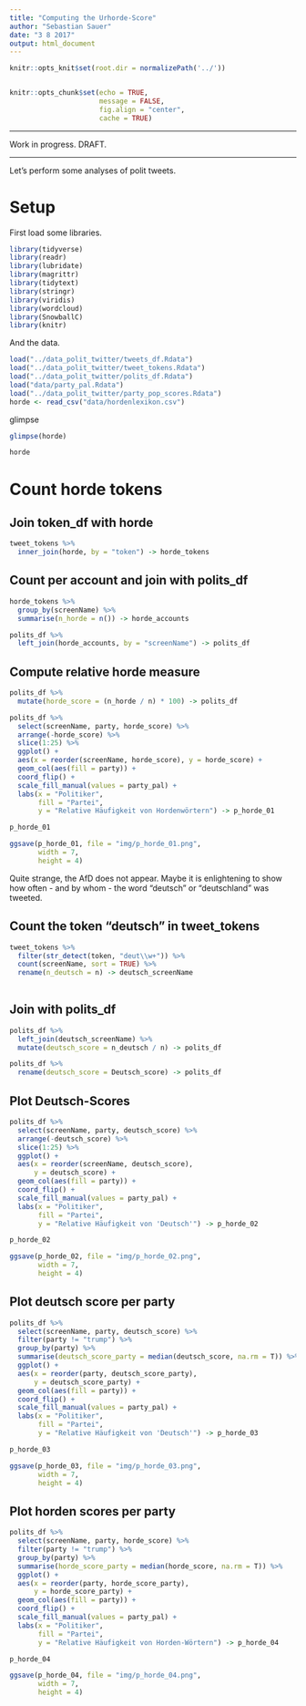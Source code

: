 ```yaml
---
title: "Computing the Urhorde-Score"
author: "Sebastian Sauer"
date: "3 8 2017"
output: html_document
---
```


```r
knitr::opts_knit$set(root.dir = normalizePath('../'))


knitr::opts_chunk$set(echo = TRUE,
                      message = FALSE,
                      fig.align = "center",
                      cache = TRUE)
```


---

 Work in progress. DRAFT.

---


Let's perform some  analyses of polit tweets.

# Setup


First load some libraries.

```r
library(tidyverse)
library(readr)
library(lubridate)
library(magrittr)
library(tidytext)
library(stringr)
library(viridis)
library(wordcloud)
library(SnowballC)
library(knitr)
```


And the data.
```r
load("../data_polit_twitter/tweets_df.Rdata")
load("../data_polit_twitter/tweet_tokens.Rdata")
load("../data_polit_twitter/polits_df.Rdata")
load("data/party_pal.Rdata")
load("../data_polit_twitter/party_pop_scores.Rdata")
horde <- read_csv("data/hordenlexikon.csv")


```


glimpse

```r
glimpse(horde)

horde
```


# Count horde tokens

## Join token_df with horde


```r
tweet_tokens %>% 
  inner_join(horde, by = "token") -> horde_tokens
```



## Count per account and join with polits_df


```r
horde_tokens %>% 
  group_by(screenName) %>% 
  summarise(n_horde = n()) -> horde_accounts

polits_df %>% 
  left_join(horde_accounts, by = "screenName") -> polits_df
```


## Compute relative horde measure

```r
polits_df %>% 
  mutate(horde_score = (n_horde / n) * 100) -> polits_df

polits_df %>% 
  select(screenName, party, horde_score) %>% 
  arrange(-horde_score) %>% 
  slice(1:25) %>% 
  ggplot() +
  aes(x = reorder(screenName, horde_score), y = horde_score) +
  geom_col(aes(fill = party)) +
  coord_flip() +
  scale_fill_manual(values = party_pal) +
  labs(x = "Politiker",
       fill = "Partei",
       y = "Relative Häufigkeit von Hordenwörtern") -> p_horde_01

p_horde_01

ggsave(p_horde_01, file = "img/p_horde_01.png",
       width = 7,
       height = 4)
```

Quite strange, the AfD does not appear. Maybe it is enlightening to show how often - and by whom - the word "deutsch" or "deutschland" was tweeted.

## Count the token "deutsch" in tweet_tokens

```r
tweet_tokens %>% 
  filter(str_detect(token, "deut\\w+")) %>% 
  count(screenName, sort = TRUE) %>% 
  rename(n_deutsch = n) -> deutsch_screenName
  


```


## Join with polits_df

```r
polits_df %>% 
  left_join(deutsch_screenName) %>% 
  mutate(deutsch_score = n_deutsch / n) -> polits_df

polits_df %>% 
  rename(deutsch_score = Deutsch_score) -> polits_df
```


## Plot Deutsch-Scores

```r
polits_df %>% 
  select(screenName, party, deutsch_score) %>% 
  arrange(-deutsch_score) %>% 
  slice(1:25) %>% 
  ggplot() +
  aes(x = reorder(screenName, deutsch_score), 
      y = deutsch_score) +
  geom_col(aes(fill = party)) +
  coord_flip() +
  scale_fill_manual(values = party_pal) +
  labs(x = "Politiker",
       fill = "Partei",
       y = "Relative Häufigkeit von 'Deutsch'") -> p_horde_02

p_horde_02

ggsave(p_horde_02, file = "img/p_horde_02.png",
       width = 7,
       height = 4)
```

## Plot deutsch score per party

```r
polits_df %>% 
  select(screenName, party, deutsch_score) %>% 
  filter(party != "trump") %>% 
  group_by(party) %>% 
  summarise(deutsch_score_party = median(deutsch_score, na.rm = T)) %>% 
  ggplot() +
  aes(x = reorder(party, deutsch_score_party), 
      y = deutsch_score_party) +
  geom_col(aes(fill = party)) +
  coord_flip() +
  scale_fill_manual(values = party_pal) +
  labs(x = "Politiker",
       fill = "Partei",
       y = "Relative Häufigkeit von 'Deutsch'") -> p_horde_03

p_horde_03

ggsave(p_horde_03, file = "img/p_horde_03.png",
       width = 7,
       height = 4)
```




## Plot horden scores per party

```r
polits_df %>% 
  select(screenName, party, horde_score) %>% 
  filter(party != "trump") %>% 
  group_by(party) %>% 
  summarise(horde_score_party = median(horde_score, na.rm = T)) %>% 
  ggplot() +
  aes(x = reorder(party, horde_score_party), 
      y = horde_score_party) +
  geom_col(aes(fill = party)) +
  coord_flip() +
  scale_fill_manual(values = party_pal) +
  labs(x = "Politiker",
       fill = "Partei",
       y = "Relative Häufigkeit von Horden-Wörtern") -> p_horde_04

p_horde_04

ggsave(p_horde_04, file = "img/p_horde_04.png",
       width = 7,
       height = 4)
```
